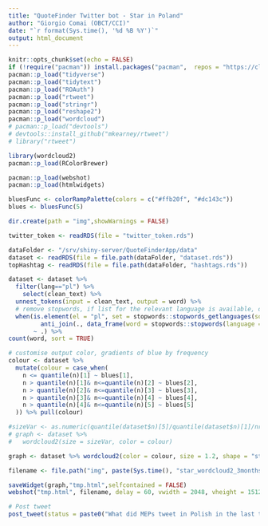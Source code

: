 ```yaml
---
title: "QuoteFinder Twitter bot - Star in Poland"
author: "Giorgio Comai (OBCT/CCI)"
date: "`r format(Sys.time(), '%d %B %Y')`"
output: html_document
---
```


```r
knitr::opts_chunk$set(echo = FALSE)
if (!require("pacman")) install.packages("pacman",  repos = "https://cloud.r-project.org") # for taking care of package installation/loading
pacman::p_load("tidyverse")
pacman::p_load("tidytext")
pacman::p_load("ROAuth")
pacman::p_load("rtweet")
pacman::p_load("stringr")
pacman::p_load("reshape2")
pacman::p_load("wordcloud")
# pacman::p_load("devtools")
# devtools::install_github("mkearney/rtweet")
# library("rtweet")

library(wordcloud2)
pacman::p_load(RColorBrewer)

pacman::p_load(webshot)
pacman::p_load(htmlwidgets)

bluesFunc <- colorRampPalette(colors = c("#ffb20f", "#dc143c"))
blues <- bluesFunc(5)

dir.create(path = "img",showWarnings = FALSE)

twitter_token <- readRDS(file = "twitter_token.rds")
```

```r
dataFolder <- "/srv/shiny-server/QuoteFinderApp/data"
dataset <- readRDS(file = file.path(dataFolder, "dataset.rds"))
topHashtag <- readRDS(file = file.path(dataFolder, "hashtags.rds"))

```


```r

dataset <- dataset %>% 
  filter(lang=="pl") %>% 
    select(clean_text) %>% 
  unnest_tokens(input = clean_text, output = word) %>% 
  # remove stopwords, if list for the relevant language is available, otherwise do nothing
  when(is.element(el = "pl", set = stopwords::stopwords_getlanguages(source = "stopwords-iso")) ~
         anti_join(., data_frame(word = stopwords::stopwords(language = "pl", source = "stopwords-iso")), by = "word"),
       ~ .) %>% 
count(word, sort = TRUE)  

# customise output color, gradients of blue by frequency
colour <- dataset %>% 
  mutate(colour = case_when(
    n <= quantile(n)[1] ~ blues[1],
    n > quantile(n)[1]& n<=quantile(n)[2] ~ blues[2],
    n > quantile(n)[2]& n<=quantile(n)[3] ~ blues[3],
    n > quantile(n)[3]& n<=quantile(n)[4] ~ blues[4],
    n > quantile(n)[4]& n<=quantile(n)[5] ~ blues[5]
  )) %>% pull(colour)

#sizeVar <- as.numeric(quantile(dataset$n)[5]/quantile(dataset$n)[1]/nrow(dataset)*5)
# graph <- dataset %>% 
#   wordcloud2(size = sizeVar, color = colour)

graph <- dataset %>% wordcloud2(color = colour, size = 1.2, shape = "star")

filename <- file.path("img", paste(Sys.time(), "star_wordcloud2_3months_PL.png", sep = "-"))

saveWidget(graph,"tmp.html",selfcontained = FALSE)
webshot("tmp.html", filename, delay = 60, vwidth = 2048, vheight = 1512)

```


```r
# Post tweet
post_tweet(status = paste0("What did MEPs tweet in Polish in the last three months? Here's a summary in a star. Find out more: https://www.europeandatajournalism.eu/Tools-for-journalists/Quote-Finder/"), media = filename, token = twitter_token)
```

